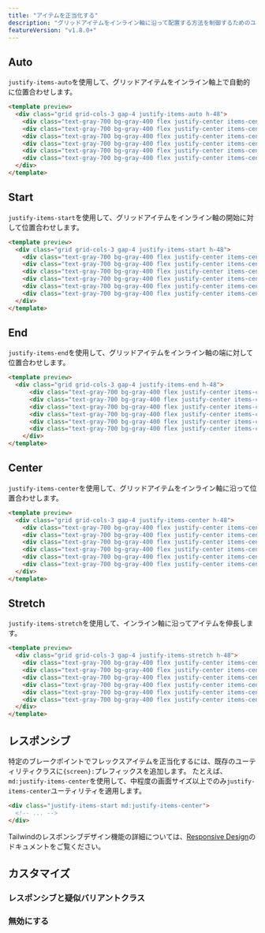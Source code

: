 ```yaml
---
title: "アイテムを正当化する"
description: "グリッドアイテムをインライン軸に沿って配置する方法を制御するためのユーティリティ。"
featureVersion: "v1.8.0+"
---
```




## Auto

`justify-items-auto`を使用して、グリッドアイテムをインライン軸上で自動的に位置合わせします。

```html
<template preview>
  <div class="grid grid-cols-3 gap-4 justify-items-auto h-48">
    <div class="text-gray-700 bg-gray-400 flex justify-center items-center px-4 py-2">1</div>
    <div class="text-gray-700 bg-gray-400 flex justify-center items-center px-4 py-2">2</div>
    <div class="text-gray-700 bg-gray-400 flex justify-center items-center px-4 py-2">3</div>
    <div class="text-gray-700 bg-gray-400 flex justify-center items-center px-4 py-2">4</div>
    <div class="text-gray-700 bg-gray-400 flex justify-center items-center px-4 py-2">5</div>
    <div class="text-gray-700 bg-gray-400 flex justify-center items-center px-4 py-2">6</div>
  </div>
</template>
```

## Start

`justify-items-start`を使用して、グリッドアイテムをインライン軸の開始に対して位置合わせします。

```html
<template preview>
  <div class="grid grid-cols-3 gap-4 justify-items-start h-48">
    <div class="text-gray-700 bg-gray-400 flex justify-center items-center px-4 py-2">1</div>
    <div class="text-gray-700 bg-gray-400 flex justify-center items-center px-4 py-2">2</div>
    <div class="text-gray-700 bg-gray-400 flex justify-center items-center px-4 py-2">3</div>
    <div class="text-gray-700 bg-gray-400 flex justify-center items-center px-4 py-2">4</div>
    <div class="text-gray-700 bg-gray-400 flex justify-center items-center px-4 py-2">5</div>
    <div class="text-gray-700 bg-gray-400 flex justify-center items-center px-4 py-2">6</div>
  </div>
</template>
```

## End

`justify-items-end`を使用して、グリッドアイテムをインライン軸の端に対して位置合わせします。

```html
<template preview>
  <div class="grid grid-cols-3 gap-4 justify-items-end h-48">
      <div class="text-gray-700 bg-gray-400 flex justify-center items-center px-4 py-2">1</div>
      <div class="text-gray-700 bg-gray-400 flex justify-center items-center px-4 py-2">2</div>
      <div class="text-gray-700 bg-gray-400 flex justify-center items-center px-4 py-2">3</div>
      <div class="text-gray-700 bg-gray-400 flex justify-center items-center px-4 py-2">4</div>
      <div class="text-gray-700 bg-gray-400 flex justify-center items-center px-4 py-2">5</div>
      <div class="text-gray-700 bg-gray-400 flex justify-center items-center px-4 py-2">6</div>
    </div>
</template>
```

## Center

`justify-items-center`を使用して、グリッドアイテムをインライン軸に沿って位置合わせします。

```html
<template preview>
  <div class="grid grid-cols-3 gap-4 justify-items-center h-48">
    <div class="text-gray-700 bg-gray-400 flex justify-center items-center px-4 py-2">1</div>
    <div class="text-gray-700 bg-gray-400 flex justify-center items-center px-4 py-2">2</div>
    <div class="text-gray-700 bg-gray-400 flex justify-center items-center px-4 py-2">3</div>
    <div class="text-gray-700 bg-gray-400 flex justify-center items-center px-4 py-2">4</div>
    <div class="text-gray-700 bg-gray-400 flex justify-center items-center px-4 py-2">5</div>
    <div class="text-gray-700 bg-gray-400 flex justify-center items-center px-4 py-2">6</div>
  </div>
</template>
```

## Stretch

`justify-items-stretch`を使用して、インライン軸に沿ってアイテムを伸長します。

```html
<template preview>
  <div class="grid grid-cols-3 gap-4 justify-items-stretch h-48">
    <div class="text-gray-700 bg-gray-400 flex justify-center items-center px-4 py-2">1</div>
    <div class="text-gray-700 bg-gray-400 flex justify-center items-center px-4 py-2">2</div>
    <div class="text-gray-700 bg-gray-400 flex justify-center items-center px-4 py-2">3</div>
    <div class="text-gray-700 bg-gray-400 flex justify-center items-center px-4 py-2">4</div>
    <div class="text-gray-700 bg-gray-400 flex justify-center items-center px-4 py-2">5</div>
    <div class="text-gray-700 bg-gray-400 flex justify-center items-center px-4 py-2">6</div>
  </div>
</template>
```

## レスポンシブ

特定のブレークポイントでフレックスアイテムを正当化するには、既存のユーティリティクラスに`{screen}:`プレフィックスを追加します。
たとえば、`md:justify-items-center`を使用して、中程度の画面サイズ以上でのみ`justify-items-center`ユーティリティを適用します。

```html
<div class="justify-items-start md:justify-items-center">
  <!-- ... -->
</div>
```

Tailwindのレスポンシブデザイン機能の詳細については、[Responsive Design](/docs/responsive-design)のドキュメントをご覧ください。

## カスタマイズ

### レスポンシブと疑似バリアントクラス

<Variants plugin="justifyItems" name="justify-items" />

### 無効にする

<Disabling plugin="justifyItems" name="justify-items" />
